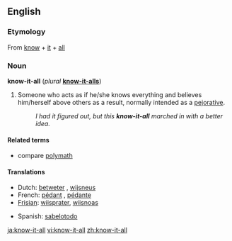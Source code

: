 ==English==

===Etymology===
From [[know]] + [[it]] + [[all]]

===Noun===
'''know-it-all''' (''plural'' '''[[know-it-alls]]''')

# Someone who acts as if he/she knows everything and believes him/herself above others as a result, normally intended as a [[pejorative]].
#: ''I had it figured out, but this '''know-it-all''' marched in with a better idea.''

====Related terms====
*compare [[polymath]]

====Translations====
{{top}}
*Dutch: [[betweter]] {{m}}, [[wijsneus]] {{m}}
*French: [[pédant]] {{m}}, [[pédante]] {{f}}
*[[Frisian]]: [[wiisprater]], [[wiisnoas]]
{{mid}}
*Spanish: [[sabelotodo]]
{{bottom}}

[[ja:know-it-all]]
[[vi:know-it-all]]
[[zh:know-it-all]]